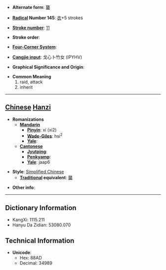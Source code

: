 * '''Alternate form''': [[襲]]

* '''[[Wiktionary:Chinese radical index| Radical]] Number 145''': [[Wiktionary:Chinese radical index 衣|衣]]+5 strokes

* '''[[Wiktionary:Chinese total strokes index|Stroke number]]''': [[Wiktionary:Chinese total strokes index 11|11]]

* '''Stroke order''': 

* '''[[Wiktionary:Chinese four corner index|Four-Corner System]]''': 

* '''[[Wiktionary:Chinese Cangjie index|Cangjie input]]''': 戈心卜竹女 (IPYHV)

* '''Graphical Significance and Origin''': 

* '''Common Meaning'''
*#raid, attack
*# inherit


----

== [[Chinese]] [[Hanzi]] ==

* '''Romanizations'''
** '''[[Mandarin]]'''
*** '''[[Pinyin]]''': xí (xi2)
*** '''[[Wade-Giles]]''': hsi<sup>2</sup>
*** '''[[Yale]]''': 
** '''[[Cantonese]]'''
*** '''[[Jyutping]]''':
*** '''[[Penkyamp]]''': 
*** '''[[Yale]]''': jaap6

* '''Style''': [[Simplified Chinese]] 
** '''[[Traditional Chinese|Traditional]] equivalent''': [[襲]]

* '''Other info''': 

----

== Dictionary Information ==

* KangXi: 1115.211
* Hanyu Da Zidian: 53080.070

== Technical Information ==

* '''Unicode''':
** Hex: 88AD
** Decimal: 34989